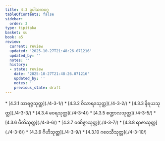 ```yaml
---
title: 4.3 ဥပါသကဝဂ္ဂ
tableOfContents: false
sidebar:
  order: 3
type: tipitaka
basket: su
book: a5
review:
  current: review
  updated: '2025-10-27T21:48:26.071216'
  updated_by: ''
  notes: ''
  history:
  - state: review
    date: '2025-10-27T21:48:26.071216'
    updated_by: ''
    notes: ''
    previous_state: draft
---
```



<ReviewStatus review={frontmatter.review} showDetails={true} />

<HypothesisAnnotation frontmatter={frontmatter} />

<DynamicBreadcrumb />



<TableOfContents book="a5" section="4.3">
* [4.3.1 သာရဇ္ဇသုတ္တ](./4-3-1/)
* [4.3.2 ဝိသာရဒသုတ္တ](./4-3-2/)
* [4.3.3 နိရယသုတ္တ](./4-3-3/)
* [4.3.4 ဝေရသုတ္တ](./4-3-4/)
* [4.3.5 စဏ္ဍာလသုတ္တ](./4-3-5/)
* [4.3.6 ပီတိသုတ္တ](./4-3-6/)
* [4.3.7 ဝဏိဇ္ဇာသုတ္တ](./4-3-7/)
* [4.3.8 ရာဇာသုတ္တ](./4-3-8/)
* [4.3.9 ဂိဟိသုတ္တ](./4-3-9/)
* [4.3.10 ဂဝေသီသုတ္တ](./4-3-10/)
</TableOfContents>